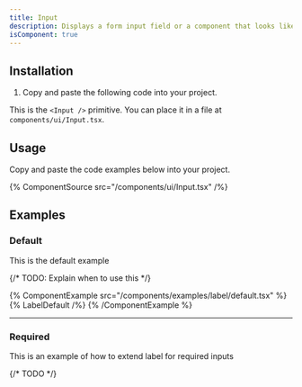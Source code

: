 ```yaml
---
title: Input
description: Displays a form input field or a component that looks like an input field.
isComponent: true
---
```


## Installation

1. Copy and paste the following code into your project.

This is the `<Input />` primitive. You can place it in a file at `components/ui/Input.tsx`.

## Usage

Copy and paste the code examples below into your project.

{% ComponentSource src="/components/ui/Input.tsx" /%}

## Examples

### Default

This is the default example

{/* TODO: Explain when to use this */}

{% ComponentExample src="/components/examples/label/default.tsx" %}
{% LabelDefault /%}
{% /ComponentExample %}

---

### Required

This is an example of how to extend label for required inputs

{/* TODO */}
